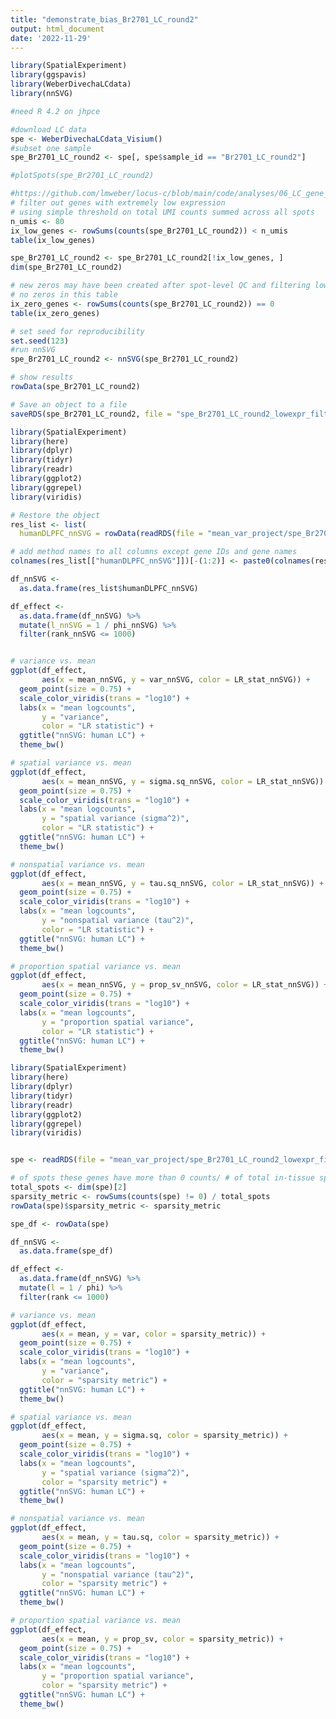 ```yaml
---
title: "demonstrate_bias_Br2701_LC_round2"
output: html_document
date: '2022-11-29'
---
```


```r

library(SpatialExperiment)
library(ggspavis)
library(WeberDivechaLCdata)
library(nnSVG)

#need R 4.2 on jhpce

#download LC data
spe <- WeberDivechaLCdata_Visium()
#subset one sample
spe_Br2701_LC_round2 <- spe[, spe$sample_id == "Br2701_LC_round2"]

#plotSpots(spe_Br2701_LC_round2)

#https://github.com/lmweber/locus-c/blob/main/code/analyses/06_LC_gene_filtering.R
# filter out genes with extremely low expression
# using simple threshold on total UMI counts summed across all spots
n_umis <- 80
ix_low_genes <- rowSums(counts(spe_Br2701_LC_round2)) < n_umis
table(ix_low_genes)

spe_Br2701_LC_round2 <- spe_Br2701_LC_round2[!ix_low_genes, ]
dim(spe_Br2701_LC_round2)

# new zeros may have been created after spot-level QC and filtering low-expressed genes
# no zeros in this table
ix_zero_genes <- rowSums(counts(spe_Br2701_LC_round2)) == 0
table(ix_zero_genes)

# set seed for reproducibility
set.seed(123)
#run nnSVG
spe_Br2701_LC_round2 <- nnSVG(spe_Br2701_LC_round2)

# show results
rowData(spe_Br2701_LC_round2)

# Save an object to a file
saveRDS(spe_Br2701_LC_round2, file = "spe_Br2701_LC_round2_lowexpr_filter_nnSVG.rds")


```

```r

library(SpatialExperiment)
library(here)
library(dplyr)
library(tidyr)
library(readr)
library(ggplot2)
library(ggrepel)
library(viridis)

# Restore the object
res_list <- list(
  humanDLPFC_nnSVG = rowData(readRDS(file = "mean_var_project/spe_Br2701_LC_round2_lowexpr_filter_nnSVG.rds")))

# add method names to all columns except gene IDs and gene names
colnames(res_list[["humanDLPFC_nnSVG"]])[-(1:2)] <- paste0(colnames(res_list[["humanDLPFC_nnSVG"]]), "_nnSVG")[-(1:2)]

df_nnSVG <- 
  as.data.frame(res_list$humanDLPFC_nnSVG)

df_effect <- 
  as.data.frame(df_nnSVG) %>% 
  mutate(l_nnSVG = 1 / phi_nnSVG) %>% 
  filter(rank_nnSVG <= 1000)


# variance vs. mean
ggplot(df_effect, 
       aes(x = mean_nnSVG, y = var_nnSVG, color = LR_stat_nnSVG)) + 
  geom_point(size = 0.75) + 
  scale_color_viridis(trans = "log10") + 
  labs(x = "mean logcounts", 
       y = "variance", 
       color = "LR statistic") + 
  ggtitle("nnSVG: human LC") + 
  theme_bw()

# spatial variance vs. mean
ggplot(df_effect, 
       aes(x = mean_nnSVG, y = sigma.sq_nnSVG, color = LR_stat_nnSVG)) + 
  geom_point(size = 0.75) + 
  scale_color_viridis(trans = "log10") + 
  labs(x = "mean logcounts", 
       y = "spatial variance (sigma^2)", 
       color = "LR statistic") + 
  ggtitle("nnSVG: human LC") + 
  theme_bw()

# nonspatial variance vs. mean
ggplot(df_effect, 
       aes(x = mean_nnSVG, y = tau.sq_nnSVG, color = LR_stat_nnSVG)) + 
  geom_point(size = 0.75) + 
  scale_color_viridis(trans = "log10") + 
  labs(x = "mean logcounts", 
       y = "nonspatial variance (tau^2)", 
       color = "LR statistic") + 
  ggtitle("nnSVG: human LC") + 
  theme_bw()

# proportion spatial variance vs. mean
ggplot(df_effect, 
       aes(x = mean_nnSVG, y = prop_sv_nnSVG, color = LR_stat_nnSVG)) + 
  geom_point(size = 0.75) + 
  scale_color_viridis(trans = "log10") + 
  labs(x = "mean logcounts", 
       y = "proportion spatial variance", 
       color = "LR statistic") + 
  ggtitle("nnSVG: human LC") + 
  theme_bw()

```


```r

library(SpatialExperiment)
library(here)
library(dplyr)
library(tidyr)
library(readr)
library(ggplot2)
library(ggrepel)
library(viridis)


spe <- readRDS(file = "mean_var_project/spe_Br2701_LC_round2_lowexpr_filter_nnSVG.rds")

# of spots these genes have more than 0 counts/ # of total in-tissue spots -- how to add this to meta data, follow mitochondria example
total_spots <- dim(spe)[2]
sparsity_metric <- rowSums(counts(spe) != 0) / total_spots
rowData(spe)$sparsity_metric <- sparsity_metric

spe_df <- rowData(spe)

df_nnSVG <- 
  as.data.frame(spe_df)

df_effect <- 
  as.data.frame(df_nnSVG) %>% 
  mutate(l = 1 / phi) %>% 
  filter(rank <= 1000)

# variance vs. mean
ggplot(df_effect, 
       aes(x = mean, y = var, color = sparsity_metric)) + 
  geom_point(size = 0.75) + 
  scale_color_viridis(trans = "log10") + 
  labs(x = "mean logcounts", 
       y = "variance", 
       color = "sparsity metric") + 
  ggtitle("nnSVG: human LC") + 
  theme_bw()

# spatial variance vs. mean
ggplot(df_effect, 
       aes(x = mean, y = sigma.sq, color = sparsity_metric)) + 
  geom_point(size = 0.75) + 
  scale_color_viridis(trans = "log10") + 
  labs(x = "mean logcounts", 
       y = "spatial variance (sigma^2)", 
       color = "sparsity metric") + 
  ggtitle("nnSVG: human LC") + 
  theme_bw()

# nonspatial variance vs. mean
ggplot(df_effect, 
       aes(x = mean, y = tau.sq, color = sparsity_metric)) + 
  geom_point(size = 0.75) + 
  scale_color_viridis(trans = "log10") + 
  labs(x = "mean logcounts", 
       y = "nonspatial variance (tau^2)", 
       color = "sparsity metric") + 
  ggtitle("nnSVG: human LC") + 
  theme_bw()

# proportion spatial variance vs. mean
ggplot(df_effect, 
       aes(x = mean, y = prop_sv, color = sparsity_metric)) + 
  geom_point(size = 0.75) + 
  scale_color_viridis(trans = "log10") + 
  labs(x = "mean logcounts", 
       y = "proportion spatial variance", 
       color = "sparsity metric") + 
  ggtitle("nnSVG: human LC") + 
  theme_bw()

```